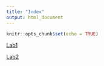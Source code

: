 ```yaml
---
title: "Index"
output: html_document
---
```


```r
knitr::opts_chunk$set(echo = TRUE)
```


[Lab1](Lab1_CatieKitrinosMarkup.html)

[Lab2](Lab2_CatieKitrinosMarkup.html)

